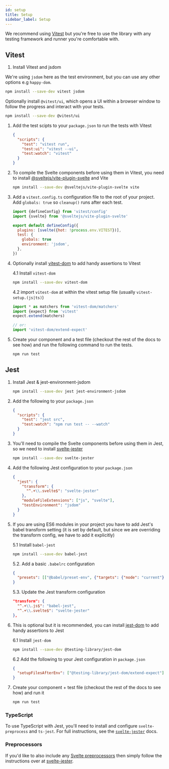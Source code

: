 ```yaml
---
id: setup
title: Setup
sidebar_label: Setup
---
```


We recommend using [Vitest](https://vitest.dev/) but you're free to use the
library with any testing framework and runner you're comfortable with.

## Vitest

1. Install Vitest and jsdom

We're using `jsdom` here as the test environment, but you can use any other
options e.g `happy-dom`.

```bash npm2yarn
npm install --save-dev vitest jsdom
```

Optionally install `@vitest/ui`, which opens a UI within a browser window to
follow the progress and interact with your tests.

```bash npm2yarn
npm install --save-dev @vitest/ui
```

1. Add the test scipts to your `package.json` to run the tests with Vitest

   ```json
   {
     "scripts": {
       "test": "vitest run",
       "test:ui": "vitest --ui",
       "test:watch": "vitest"
     }
   }
   ```

2. To compile the Svelte components before using them in Vitest, you need to
   install
   [@sveltejs/vite-plugin-svelte](https://github.com/sveltejs/vite-plugin-svelte)
   and Vite

   ```bash npm2yarn
   npm install --save-dev @sveltejs/vite-plugin-svelte vite
   ```

3. Add a `vitest.config.ts` configuration file to the root of your project. Add `globals: true` so `cleanup()` runs after each test.

   ```js
   import {defineConfig} from 'vitest/config'
   import {svelte} from '@sveltejs/vite-plugin-svelte'

   export default defineConfig({
     plugins: [svelte({hot: !process.env.VITEST})],
     test: {
       globals: true
       environment: 'jsdom',
     },
   })
   ```

4. Optionally install [vitest-dom](https://github.com/chaance/vitest-dom) to add
   handy assertions to Vitest

   4.1 Install `vitest-dom`

   ```bash npm2yarn
   npm install --save-dev vitest-dom
   ```

   4.2 import `vitest-dom` at within the vitest setup file (usually
   `vitest-setup.(js|ts)`)

   ```js
   import * as matchers from 'vitest-dom/matchers'
   import {expect} from 'vitest'
   expect.extend(matchers)

   // or:
   import 'vitest-dom/extend-expect'
   ```

5. Create your component and a test file (checkout the rest of the docs to see
   how) and run the following command to run the tests.

   ```bash npm2yarn
   npm run test
   ```

## Jest

1.  Install Jest & jest-environment-jsdom

    ```bash npm2yarn
    npm install --save-dev jest jest-environment-jsdom
    ```

2.  Add the following to your `package.json`

    ```json
    {
      "scripts": {
        "test": "jest src",
        "test:watch": "npm run test -- --watch"
      }
    }
    ```

3.  You'll need to compile the Svelte components before using them in Jest, so
    we need to install
    [svelte-jester](https://github.com/mihar-22/svelte-jester)

    ```bash npm2yarn
    npm install --save-dev svelte-jester
    ```

4.  Add the following Jest configuration to your `package.json`

    ```json
    {
      "jest": {
        "transform": {
          "^.+\\.svelte$": "svelte-jester"
        },
        "moduleFileExtensions": ["js", "svelte"],
        "testEnvironment": "jsdom"
      }
    }
    ```

5.  If you are using ES6 modules in your project you have to add Jest's babel
    transform setting (it is set by default, but since we are overriding the
    transform config, we have to add it explicitly)

    5.1 Install `babel-jest`

    ```bash npm2yarn
    npm install --save-dev babel-jest
    ```

    5.2. Add a basic `.babelrc` configuration

    ```json
    {
      "presets": [["@babel/preset-env", {"targets": {"node": "current"}}]]
    }
    ```

    5.3. Update the Jest transform configuration

    ```json
    "transform": {
      "^.+\\.js$": "babel-jest",
      "^.+\\.svelte$": "svelte-jester"
    },
    ```

6.  This is optional but it is recommended, you can install
    [jest-dom](https://github.com/testing-library/jest-dom) to add handy
    assertions to Jest

    6.1 Install `jest-dom`

    ```bash npm2yarn
    npm install --save-dev @testing-library/jest-dom
    ```

    6.2 Add the following to your Jest configuration in `package.json`

    ```json
    {
      "setupFilesAfterEnv": ["@testing-library/jest-dom/extend-expect"]
    }
    ```

7.  Create your component + test file (checkout the rest of the docs to see how)
    and run it

    ```bash npm2yarn
    npm run test
    ```

### TypeScript

To use TypeScript with Jest, you'll need to install and configure
`svelte-preprocess` and `ts-jest`. For full instructions, see the
[`svelte-jester`](https://github.com/mihar-22/svelte-jester#typescript) docs.

### Preprocessors

If you'd like to also include any
[Svelte preprocessors](https://github.com/sveltejs/svelte-preprocess) then
simply follow the instructions over at
[svelte-jester](https://github.com/mihar-22/svelte-jester#babel).
